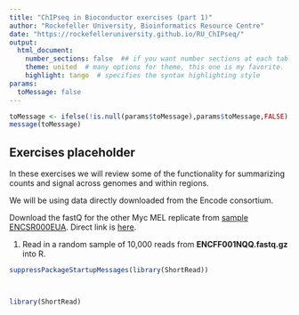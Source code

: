 ```yaml
---
title: "ChIPseq in Bioconductor exercises (part 1)"
author: "Rockefeller University, Bioinformatics Resource Centre"
date: "https://rockefelleruniversity.github.io/RU_ChIPseq/"
output: 
  html_document:
    number_sections: false  ## if you want number sections at each table header
    theme: united  # many options for theme, this one is my favorite.
    highlight: tango  # specifies the syntax highlighting style
params:
  toMessage: false    
---
```


```r
toMessage <- ifelse(!is.null(params$toMessage),params$toMessage,FALSE)
message(toMessage)
```


## Exercises placeholder

In these exercises we will review some of the functionality for summarizing counts and signal across genomes and within regions.

We will be using data directly downloaded from the Encode consortium.

Download the fastQ for the other Myc MEL replicate from [sample ENCSR000EUA](https://www.encodeproject.org/experiments/ENCSR000EUA/). Direct link is [here](https://www.encodeproject.org/files/ENCFF001NQQ/@@download/ENCFF001NQQ.fastq.gz).

1. Read in a random sample of 10,000 reads from **ENCFF001NQQ.fastq.gz** into R.

```r
suppressPackageStartupMessages(library(ShortRead))
```

```r

```

```r

```

```r
library(ShortRead)

```

